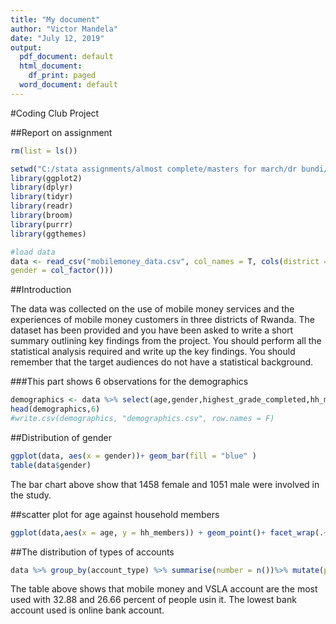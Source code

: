 ---
title: "My document"
author: "Victor Mandela"
date: "July 12, 2019"
output:
  pdf_document: default
  html_document:
    df_print: paged
  word_document: default
---

#Coding Club Project

##Report on assignment

```{r load, include=FALSE}

rm(list = ls())

setwd("C:/stata assignments/almost complete/masters for march/dr bundi/the assignment")
library(ggplot2)
library(dplyr)
library(tidyr)
library(readr)
library(broom)
library(purrr)
library(ggthemes)

#load data
data <- read_csv("mobilemoney_data.csv", col_names = T, cols(district = col_factor(),urban = col_factor(),
gender = col_factor()))
```
##Introduction

The data was collected on the use of mobile money services and the experiences of mobile money customers in three districts of Rwanda. The dataset has been provided and you have been asked to write a short summary outlining key findings from the project. You should perform all the statistical analysis required and write up the key findings. You should remember that the target audiences do not have a statistical background.

###This part shows 6 observations for the demographics

```{r echo=TRUE}
demographics <- data %>% select(age,gender,highest_grade_completed,hh_members)
head(demographics,6)
#write.csv(demographics, "demographics.csv", row.names = F)
```

##Distribution of gender

```{r}
ggplot(data, aes(x = gender))+ geom_bar(fill = "blue" )
table(data$gender)

```

The bar chart above show that 1458 female and 1051 male were involved in the study.

##scatter plot for age against household members

```{r}
ggplot(data,aes(x = age, y = hh_members)) + geom_point()+ facet_wrap(.~gender + highest_grade_completed)
```

##The distribution of types of accounts

```{r}
data %>% group_by(account_type) %>% summarise(number = n())%>% mutate(percentage = number/sum(number)*100) %>% arrange(desc(percentage))
```

The table above shows that mobile money and VSLA account are the most used with 32.88 and 26.66 percent of people usin it. The lowest bank account used is online bank account.
